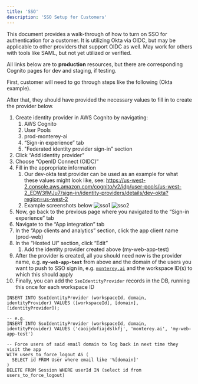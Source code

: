 ```yaml
---
title: 'SSO'
description: 'SSO Setup for Customers'
---
```


This document provides a walk-through of how to turn on SSO for authentication for a customer. It is utilizing Okta via OIDC, but may be applicable to other providers that support OIDC as well. May work for others with tools like SAML, but not yet utilized or verified.

All links below are to **production** resources, but there are corresponding Cognito pages for dev and staging, if testing.

First, customer will need to go through steps like the following (Okta example).

After that, they should have provided the necessary values to fill in to create the provider below.

1. Create identity provider in AWS Cognito by navigating:
    1. AWS Cognito
    2. User Pools
    3. prod-monterey-ai
    4. “Sign-in experience” tab
    5. "Federated identity provider sign-in” section
2. Click “Add identity provider”
3. Choose “OpenID Connect (OIDC)”
4. Fill in the appropriate information
    1. Our dev-okta test provider can be used as an example for what these values might look like, see: https://us-west-2.console.aws.amazon.com/cognito/v2/idp/user-pools/us-west-2_EDW3fMJu7/sign-in/identity-providers/details/dev-okta?region=us-west-2
    2. Example screenshots below
    ![sso1](/images/sso1.png)
    ![sso2](/images/sso2.png)
5. Now, go back to the previous page where you navigated to the “Sign-in experience” tab
6. Navigate to the “App integration” tab
7. In the “App clients and analytics” section, click the app client name (prod-web)
8. In the “Hosted UI” section, click “Edit”
    1. Add the identity provider created above (my-web-app-test)
9. After the provider is created, all you should need now is the provider name, e.g. **`my-web-app-test`** from above and the domain of the users you want to push to SSO sign in, e.g. [`monterey.ai`](http://monterey.ai) and the workspace ID(s) to which this should apply
10. Finally, you can add the `SsoIdentityProvider` records in the DB, running this once for each workspace ID
```
INSERT INTO SsoIdentityProvider (workspaceId, domain, identityProvider) VALUES ([workspaceId], [domain], [identityProvider]);

-- e.g.
INSERT INTO SsoIdentityProvider (workspaceId, domain, identityProvider) VALUES ('caoijdofiajdslkfj', 'monterey.ai', 'my-web-app-test')

-- Force users of said email domain to log back in next time they visit the app
WITH users_to_force_logout AS (
  SELECT id FROM User where email like '%[domain]'
)
DELETE FROM Session WHERE userId IN (select id from users_to_force_logout)